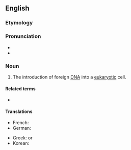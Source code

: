==English==

===Etymology===
{{blend|trans-|infection|lang=en}}

===Pronunciation===
* {{IPA|tɹænzˈfɛkʃən|lang=en}}
* {{rhymes|ɛkʃən|lang=en}}

===Noun===
{{wikipedia}}
{{en-noun}}

# {{lb|en|molecular biology}} The introduction of foreign [[DNA]] into a [[eukaryotic]] cell.

====Related terms====
* {{l|en|transfectant}}

====Translations====
{{trans-top|introduction of foreign DNA into a eukaryotic cell}}
* French: {{t+|fr|transfection}}
* German: {{t|de|Transfektion|f}}
{{trans-mid}}
* Greek: {{t+|el|επιμόλυνση}} or {{t|el|διαμόλυνση}}
* Korean: {{t|ko|트랜스펙션}}
{{trans-bottom}}
